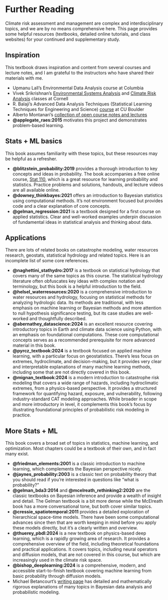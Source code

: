 # Further Reading {.unnumbered}

Climate risk assessment and management are complex and interdisciplinary topics, and we are by no means comprehensive here.
This page provides some helpful resources (textbooks, detailed online tutorials, and class websites) for your continued and supplementary study.

## Inspiration

This textbook draws inspiration and content from several courses and lecture notes, and I am grateful to the instructors who have shared their materials with me.

- Upmanu Lall's Environmental Data Analysis course at Columbia
- Vivek Srikrishnan's [Environmental Systems Analysis](https://viveks.me/environmental-systems-analysis/) and [Climate Risk Analysis](https://viveks.me/climate-risk-analysis/) classes at Cornell
- R. Balaji's Advanced Data Analysis Techniques
(Statistical Learning Techniques for Engineering and Science) [course](https://civil.colorado.edu/~balajir/CVEN6833/) at CU Boulder
- Alberto Montanari's [collection of open course notes and lectures](https://www.albertomontanari.it/lectures)
- **@applegate_raes:2015** motivates this project and demonstrates problem-based learning.

## Stats + ML basics

This book assumes familiarity with these topics, but these resources may be helpful as a refresher.

- **@blitzstein_probability:2019** provides a thorough introduction to key concepts and ideas in probability. The book accompanies a free online course, [Stat 110](https://projects.iq.harvard.edu/stat110/home), which is a great resource for learning probability and statistics. Practice problems and solutions, handouts, and lecture videos are all available online.
- **@downey_thinkbayes:2021** offers an introduction to Bayesian statistics using computational methods. It's not environment focused but provides code and a clear explanation of core concepts.
- **@gelman_regression:2021** is a textbook designed for a first course on applied statistics. Clear and well-worked examples underpin discussion of fundamental ideas in statistical analysis and thinking about data.

## Applications

There are lots of related books on catastrophe modeling, water resources research, geostats, statistical hydrology and related topics.
Here is an incomplete list of some core references.

- **@naghettini_stathydro:2017** is a textbook on statistical hydrology that covers many of the same topics as this course. The statistical hydrology literature often obfuscates key ideas with complex notation and terminology, but this book is a helpful introduction to the field.
- **@helsel_waterresources:2020** is a comprehensive introduction to water resources and hydrology, focusing on statistical methods for analyzing hydrologic data. Its methods are traditional, with less emphasis on machine learning or Bayesian methods and more attention to null hypothesis significance testing, but its case studies are well-worked and thoughtfully described.
- **@abernathey_datascience:2024** is an excellent resource covering introductory topics in Earth and climate data science using Python, with an emphasis on foundational computations. These core computational concepts serves as a recommended prerequisite for more advanced material in this book.
- **@pyrcz_textbook:2024** is a textbook focused on applied machine learning, with a particular focus on geostatistics. There's less focus on extremes, hydroclimate, and decision-making, but it provides very clear and interpretable explanations of many machine learning methods, including some that are not directly covered in this book.
- **@mignan_textbook:2024**  is a modern introduction to catastrophe risk modeling that covers a wide range of hazards, including hydroclimatic extremes, from a physics-based perspective. It provides a structured framework for quantifying hazard, exposure, and vulnerability, following industry-standard CAT modeling approaches. While broader in scope and more introductory in level, it complements this book’s focus by illustrating foundational principles of probabilistic risk modeling in practice.

## More Stats + ML

This book covers a broad set of topics in statistics, machine learning, and optimization.
Most chapters could be a textbook of their own, and in fact many exist.

- **@friedman_elements:2001** is a classic introduction to machine learning, which complements the Bayesian perspective nicely.
- **@jaynes_probability:2003** is a classic text on probability theory that you should read if you're interested in questions like "what is probability?"
- **@gelman_bda3:2014** and **@mcelreath_rethinking2:2020** are the classic textbooks on Bayesian inference and provide a wealth of insight and detail. The Gelman textbook is a bit more dense while the McElreath book has a more conversational tone, but both cover similar topics.
- **@cressie_spatiotemporal:2011** provides a detailed exploration of hierarchical space-time models. There have been some computational advances since then that are worth keeping in mind before you apply these models directly, but it's a clearly written and overview.
- **@thuerey_pbdl:2024** is a new textbook on physics-based deep learning, which is a rapidly growing area of research. It provides a comprehensive overview of the field, including theoretical foundations and practical applications. It covers topics, including neural operators and diffusion models, that are not covered in this course, but which are increasingly used in the climate risk space.
- **@bishop_deeplearning:2024** is a comprehensive, modern, and accessible start-to-finish textbook covering machine learning from basic probability through diffusion models.
- Michael Betancourt's [writing page](https://betanalpha.github.io/writing/) has detailed and mathematically rigorous explanations of many topics in Bayesian data analysis and probabilistic modeling.
